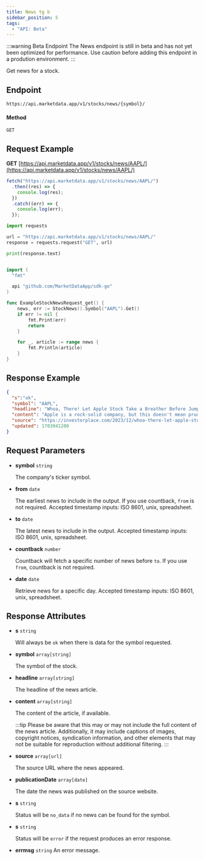 ```yaml
---
title: News tg b
sidebar_position: 5
tags:
  - "API: Beta"
---
```


:::warning Beta Endpoint
The News endpoint is still in beta and has not yet been optimized for performance. Use caution before adding this endpoint in a prodution environment.
:::

Get news for a stock.


## Endpoint
```
https://api.marketdata.app/v1/stocks/news/{symbol}/
```

#### Method
```
GET
```
## Request Example

<Tabs>
<TabItem value="HTTP" label="HTTP" default>

**GET** [https://api.marketdata.app/v1/stocks/news/AAPL/](https://api.marketdata.app/v1/stocks/news/AAPL/)

</TabItem>
<TabItem value="NodeJS" label="NodeJS">

```js title="app.js"
fetch("https://api.marketdata.app/v1/stocks/news/AAPL/")
  .then((res) => {
    console.log(res);
  })
  .catch((err) => {
    console.log(err);
  });
```

</TabItem>
<TabItem value="Python" label="Python">

```python title="app.py"
import requests

url = "https://api.marketdata.app/v1/stocks/news/AAPL/"
response = requests.request("GET", url)

print(response.text)
```

</TabItem>
<TabItem value="Go" label="Go">

```go title="stockNews.go"

import (
  "fmt"

  api "github.com/MarketDataApp/sdk-go"
)

func ExampleStockNewsRequest_get() {
	news, err := StockNews().Symbol("AAPL").Get()
	if err != nil {
		fmt.Print(err)
		return
	}

	for _, article := range news {
		fmt.Println(article)
	}
}
```
</TabItem>
</Tabs>

## Response Example

```json
{
  "s":"ok",
  "symbol": "AAPL",
  "headline": "Whoa, There! Let Apple Stock Take a Breather Before Jumping in Headfirst.",
  "content": "Apple is a rock-solid company, but this doesn't mean prudent investors need to buy AAPL stock at any price.",
  "source": "https://investorplace.com/2023/12/whoa-there-let-apple-stock-take-a-breather-before-jumping-in-headfirst/",
  "updated": 1703041200
}
```

## Request Parameters

<Tabs>
<TabItem value="required" label="Required" default>

- **symbol** `string`

  The company's ticker symbol.

</TabItem>
<TabItem value="Optional" label="Optional">

- **from** `date`

  The earliest news to include in the output. If you use countback, `from` is not required. Accepted timestamp inputs: ISO 8601, unix, spreadsheet.

- **to** `date`

  The latest news to include in the output. Accepted timestamp inputs: ISO 8601, unix, spreadsheet.

- **countback** `number`

  Countback will fetch a specific number of news before `to`. If you use `from`, countback is not required.

- **date** `date`

  Retrieve news for a specific day. Accepted timestamp inputs: ISO 8601, unix, spreadsheet.

</TabItem>
</Tabs>

## Response Attributes

<Tabs>
<TabItem value="Success" label="Success" default>

- **s** `string`

  Will always be `ok` when there is data for the symbol requested.

- **symbol** `array[string]`

  The symbol of the stock.

- **headline** `array[string]`

  The headline of the news article.

- **content** `array[string]`

  The content of the article, if available.

  :::tip
  Please be aware that this may or may not include the full content of the news article. Additionally, it may include captions of images, copyright notices, syndication information, and other elements that may not be suitable for reproduction without additional filtering.
  :::

- **source** `array[url]`

  The source URL where the news appeared.

- **publicationDate** `array[date]`

  The date the news was published on the source website.

</TabItem>
<TabItem value="NoData" label="No Data">

- **s** `string`

  Status will be `no_data` if no news can be found for the symbol.

</TabItem>
<TabItem value="Error" label="Error">

- **s** `string`

  Status will be `error` if the request produces an error response.

- **errmsg** `string`
  An error message.

</TabItem>
</Tabs>
